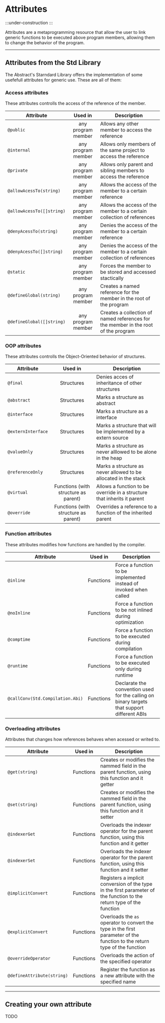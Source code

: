 # Attributes

:::under-construction
:::

Attributes are a metaprogramming resource that allow the user to
link generic functions to be executed above program members, allowing
them to change the behavior of the program.

---

## Attributes from the Std Library

The Abstract's Starndard Library offers the implementation of some
usefefull attributes for generic use. These are all of them:

### Access attributes

These attributes controlls the access of the reference of the member.

| Attribute | Used in | Description |
|-----------|:-------:|-------------|
| `@public`                 | any program member | Allows any other member to access the reference |
| `@internal`               | any program member | Allows only members of the same project to access the reference |
| `@private`                | any program member | Allows only parent and sibling members to access the reference |
| `@allowAcessTo(string)`   | any program member | Allows the access of the member to a certain reference |
| `@allowAcessTo([]string)` | any program member | Allows the access of the member to a certain collection of references |
| `@denyAcessTo(string)`    | any program member | Denies the access of the member to a certain reference |
| `@denyAcessTo([]string)`  | any program member | Denies the access of the member to a certain collection of references |
| `@static`                 | any program member | Forces the member to be stored and accessed stactically |
| `@defineGlobal(string)`   | any program member | Creates a named reference for the member in the root of the program |
| `@defineGlobal([]string)` | any program member | Creates a collection of named references for the member in the root of the program |

### OOP attributes

These attributes controlls the Object-Oriented behavior of structures.

| Attribute | Used in | Description |
|-----------|:-------:|-------------|
| `@final`                  | Structures         | Denies acces of inheritance of other structures |
| `@abstract`               | Structures         | Marks a structure as abstract |
| `@interface`              | Structures         | Marks a structure as a interface |
| `@externInterface`        | Structures         | Marks a structure that will be implemented by a extern source |
| `@valueOnly`              | Structures         | Marks a structure as never alllowed to be alone in the heap |
| `@referenceOnly`          | Structures         | Marks a structure as never allowed to be allocated in the stack |
| `@virtual`                | Functions (with structure as parent) | Allows a function to be override in a structure that inherits it parent |
| `@override`               | Functions (with structure as parent) | Overrides a reference to a function of the inherited parent |

### Function attributes

These attributes modifies how functions are handled by the compiler.

| Attribute | Used in | Description |
|-----------|:-------:|-------------|
| `@inline`                          | Functions    | Force a function to be implemented instead of invoked when called |
| `@noInline`                        | Functions    | Force a function to be not inlined during optimization |
| `@comptime`                        | Functions    | Force a function to be executed during compilation |
| `@runtime`                         | Functions    | Force a function to be executed only during runtime |
| `@callConv(Std.Compilation.Abi)`   | Functions    | Declarate the convention used for the calling on binary targets that support different ABIs |

### Overloading attributes

Attributes that changes how references behaves when acessed or writed to.

| Attribute | Used in | Description |
|-----------|:-------:|-------------|
| `@get(string)` | Functions | Creates or modifies the nammed field in the parent function, using this function and it getter |
| `@set(string)` | Functions | Creates or modifies the nammed field in the parent function, using this function and it setter |
| `@indexerGet`  | Functions | Overloads the indexer operator for the parent function, using this function and it getter |
| `@indexerSet`  | Functions | Overloads the indexer operator for the parent function, using this function and it setter |
| `@implicitConvert`  | Functions | Registers a implicit conversion of the type in the first parameter of the function to the return type of the function |
| `@explicitConvert`  | Functions | Overloads the `as` operator to convert the type in the first parameter of the function to the return type of the function |
| `@overrideOperator` | Functions | Overloads the action of the specified operator |
| `@defineAttribute(string)`  | Functions | Register the function as a new attribute with the specified name |

---
## Creating your own attribute

TODO
